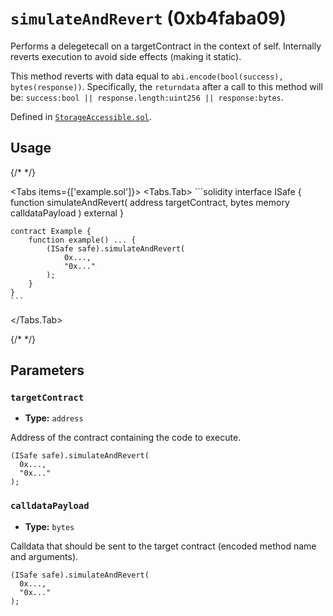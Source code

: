 


<LegacyCallout />

# `simulateAndRevert` (0xb4faba09)



Performs a delegetecall on a targetContract in the context of self.
Internally reverts execution to avoid side effects (making it static).

This method reverts with data equal to `abi.encode(bool(success), bytes(response))`.
Specifically, the `returndata` after a call to this method will be:
`success:bool || response.length:uint256 || response:bytes`.





Defined in [`StorageAccessible.sol`](https://github.com/safe-global/safe-smart-account/tree/v1.3.0/contracts/common/StorageAccessible.sol#L36).


## Usage

{/* <!-- vale off --> */}

<Tabs items={['example.sol']}>
  <Tabs.Tab>
    ```solidity
    interface ISafe {
        function simulateAndRevert(
            address targetContract,
            bytes memory calldataPayload
        ) external
    }

    contract Example {
        function example() ... {
            (ISafe safe).simulateAndRevert(
                0x...,
                "0x..."
            );
        }
    }
    ```
  </Tabs.Tab>
</Tabs>

{/* <!-- vale on --> */}



## Parameters

### `targetContract`

  - **Type:** `address`

  Address of the contract containing the code to execute.

  ```solidity focus=2
  (ISafe safe).simulateAndRevert(
    0x...,
    "0x..."
  );
  ```


### `calldataPayload`

  - **Type:** `bytes`

  Calldata that should be sent to the target contract (encoded method name and arguments).

  ```solidity focus=3
  (ISafe safe).simulateAndRevert(
    0x...,
    "0x..."
  );
  ```





